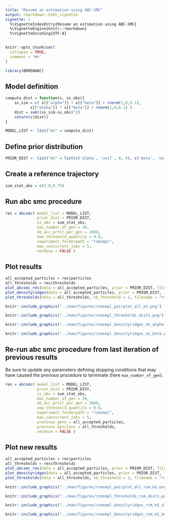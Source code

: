 ```yaml
---
title: "Resume an estimation using ABC-SMC"
output: rmarkdown::html_vignette
vignette: >
  %\VignetteIndexEntry{Resume an estimation using ABC-SMC}
  %\VignetteEngine{knitr::rmarkdown}
  %\VignetteEncoding{UTF-8}
---
```


```r
knitr::opts_chunk$set(
  collapse = TRUE,
  comment = "#>"
)
```

```r
library(BRREWABC)
```

## Model definition
```r
compute_dist = function(x, ss_obs){
    ss_sim = c( x[["alpha"]] + x[["beta"]] + rnorm(1,0,0.1),
           x[["alpha"]] * x[["beta"]] + rnorm(1,0,0.1) )
    dist = sum((ss_sim-ss_obs)^2)
    return(c(dist))
}

MODEL_LIST <- list("m1" = compute_dist)
```

## Define prior distribution
```r
PRIOR_DIST <- list("m1" = list(c('alpha', 'unif', 0, 4), c('beta', 'unif', 0, 1)))
```

## Create a reference trajectory
```r
sum_stat_obs = c(2.0,0.75)
```

## Run abc smc procedure
```r
res = abcsmc( model_list = MODEL_LIST,
              prior_dist = PRIOR_DIST,
              ss_obs = sum_stat_obs,
              max_number_of_gen = 10,
              nb_acc_prtcl_per_gen = 2000,
              new_threshold_quantile = 0.8,
              experiment_folderpath = "rsmsmpl",
              max_concurrent_jobs = 5,
              verbose = FALSE )
```

## Plot results
```r
all_accepted_particles = res$particles
all_thresholds = res$thresholds
plot_abcsmc_res(data = all_accepted_particles, prior = PRIOR_DIST, filename = "rsmsmpl_pairplot_all.png", colorpal = "Greys")
plot_densityridges(data = all_accepted_particles, prior = PRIOR_DIST, filename = "rsmsmpl_densityridges.png", colorpal = "Greys")
plot_thresholds(data = all_thresholds, nb_threshold = 1, filename = "rsmsmpl_thresholds.png", colorpal = "Greys")
```

```r
knitr::include_graphics("../man/figures/rsmsmpl_pairplot_all_m1.png")
```

```r
knitr::include_graphics("../man/figures/rsmsmpl_thresholds_dist1.png")
```

```r
knitr::include_graphics("../man/figures/rsmsmpl_densityridges_m1_alpha.png")
```

```r
knitr::include_graphics("../man/figures/rsmsmpl_densityridges_m1_beta.png")
```

## Re-run abc smc procedure from last iteration of previous results
Be sure to update any parameters defining stopping conditions that may have caused the previous procedure to terminate (here `max_number_of_gen`).
```r
res = abcsmc( model_list = MODEL_LIST,
              prior_dist = PRIOR_DIST,
              ss_obs = sum_stat_obs,
              max_number_of_gen = 20,
              nb_acc_prtcl_per_gen = 2000,
              new_threshold_quantile = 0.8,
              experiment_folderpath = "rsmsmpl",
              max_concurrent_jobs = 5,
              previous_gens = all_accepted_particles,
              previous_epsilons = all_thresholds,
              verbose = FALSE )
```

## Plot new results
```r
all_accepted_particles = res$particles
all_thresholds = res$thresholds
plot_abcsmc_res(data = all_accepted_particles, prior = PRIOR_DIST, filename = "rsmsmpl_pairplot_all_rsm.png", colorpal = "OrRd")
plot_densityridges(data = all_accepted_particles, prior = PRIOR_DIST, filename = "rsmsmpl_densityridges_rsm.png", colorpal = "OrRd")
plot_thresholds(data = all_thresholds, nb_threshold = 1, filename = "rsmsmpl_thresholds_rsm.png", colorpal = "OrRd")
```

```r
knitr::include_graphics("../man/figures/rsmsmpl_pairplot_all_rsm_m1.png")
```

```r
knitr::include_graphics("../man/figures/rsmsmpl_thresholds_rsm_dist1.png")
```

```r
knitr::include_graphics("../man/figures/rsmsmpl_densityridges_rsm_m1_alpha.png")
```

```r
knitr::include_graphics("../man/figures/rsmsmpl_densityridges_rsm_m1_beta.png")
```
